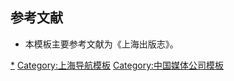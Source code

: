 {{Navbox 
|name = 上海出版机构
|title = [[上海市|上海]]主要[[出版社|出版机构]]
|bodyclass = hlist

|group1 = 明清时期
|list1 =
* [[扫叶山房]]
* <sup>[[伦敦会]]</sup>[[墨海书馆]]<small>（1843–1863）</small>
* <sup>[[美北长老会差会]]</sup>[[美华书馆]]<small>（1844→1860迁沪）</small>
* <sup>[[耶稣会]]</sup>[[天主教上海教区光启社|光启社]]<small>（1847）</small>
* <sup>[[天主教]]</sup>[[土山湾印书馆]]
* [[点石斋书局]]
* <sup>[[江南機器製造總局|江南制造局]]</sup>[[江南制造局翻译馆]]<small>（1867，英文）</small>
* [[别发洋行]]<small>（1876，英文）</small>
* [[同文书局]]<small>（1882）</small>
* [[广学会|同文书会→广学会]]<small>（1884）</small>
* [[千顷堂书局]]
* [[图书集成局]]
* [[大同译书局]]<small>（1897–[[戊戌变法|1898]]）</small>
* [[商务印书馆]]<small>（1897）</small>
* <sup>[[南洋公学]]</sup>[[上海交通大学出版社|南洋公学译书院]]
* [[广智书局]]
* [[广益书局]]
* [[神州国光社]]<small>（1901）</small>
* [[文明书局]]<small>（1902）</small>
* [[小说林社]]

|group2 = [[上海市 (中华民国)|民国时期]]
|list2 =
* [[商务印书馆]]
* [[中华书局]]<small>（1912–1954.5）</small>
* [[亚东图书馆]]
* [[大东书局]]
* [[世界书局]]
* [[新青年社]]
* <sup>[[中国共产党中央局|中共中央局]]</sup>[[人民出版社]]<small>（1921，地下）</small>
* [[上海书店]]
* [[良友图书印刷公司]]
* [[光华书局]]
* [[北新书局]]
* [[创造社出版部]]
* [[开明书店]]
* [[现代书局]]
* [[光明书局]]
* [[昆仑书店]]
* [[新生命书局]]
* [[大江书铺]]
* [[朝花社]]
* [[独立出版社]]
* [[华兴书局]]
* [[中国科学图书仪器公司]]
* [[上海佛学书局|佛学书局]]<small>（1930）</small>
* [[儿童书局]]
* [[三闲书屋]]
* [[生活书店]]
* [[正中书局]]
* [[上海杂志公司]]
* [[中国文化服务社]]
* [[文化生活出版社]]
* [[新知书店]]
* [[读书生活出版社]]
* [[复社]]
* <sup>[[耶稣会]]</sup>[[天主教上海教区光启社|光启社]]
* [[广学会]]
* [[海燕书店]]
* [[万叶书店]]
* [[棠棣出版社]]
* [[亚光舆地学社]]
* [[上海出版公司]]
* [[别发洋行]]<small>（英文）</small>
* <sup>[[南洋公学]]</sup>[[上海交通大学出版社|南洋公学译书院]]

|group3 = 中华人民<br />共和国时期
|list3 = {{Navbox |child

|group1 = [[上海世纪出版集团|上海世纪<br />出版集团]]
|list1 =
{{Navbox |child
|list1 =
* [[上海人民出版社]]
* [[上海教育出版社]]
* [[上海译文出版社]]
* [[上海书店出版社]]
* [[少年儿童出版社 (上海)|少年儿童出版社]]<small>（1952）</small>
* [[上海辞书出版社]]
* [[上海古籍出版社]]
* [[学林出版社]]
* [[格致出版社]]
* [[上海画报出版社]]
* [[上海远东出版社]]
* [[上海科技教育出版社]]
* [[上海科学技术出版社]]
|group2 = [[上海文艺出版集团|上海文艺出版总社]]<small>（2004–2009）</small><br />[[上海文艺出版集团]]<small>（2009–2011）</small>
|list2 =
* [[上海文艺出版社]]
* [[上海文化出版社]]
** [[四联出版社]]<small>（1953–1955）</small>
* [[上海音乐出版社]]
* [[上海文艺音像电子出版社]]
* [[上海人民美术出版社]]
* [[上海书画出版社]]
* [[上海锦绣文章出版社]]
* [[中西书局]]（原百家出版社、上海世界书局）
}}

|group2 = [[上海市高等学校列表|高等学校]]<br />出版机构
|list2 =
* [[华东师范大学出版社]]<small>（1957）</small>
* [[上海交通大学出版社]]<small>（1983）</small>
* [[复旦大学出版社]]
* [[同济大学出版社]]
* [[华东理工大学出版社]]
* [[东华大学出版社]]
* [[上海外语教育出版社]]
* [[上海大学出版社]]
* [[上海中医药大学出版社]]
* [[立信会计出版社]]

|list3 =
* [[上海社会科学院出版社]]
* <sup>[[上海广播电视台|SMG]]</sup>[[上海声像出版社]]
* <sup>[[上海报业集团]]</sup>[[上海三联书店]]
* <sup>[[上海报业集团]]</sup>[[文汇出版社]]
* <sup>[[上海图书馆|上图]]</sup>[[上海科学技术文献出版社]]
* <sup>[[中国出版集团|中版]]</sup>[[东方出版中心]]
* <sup>[[中国福利会|中福会]]</sup>[[中国中福会出版社]]<small>（2002）</small>
* <sup>[[天主教上海教区]]</sup>[[天主教上海教区光启社|光启社]]<small>（1984）</small>
* <sup>[[上海市佛教协会|市佛协]]</sup>[[上海佛学书局]]<small>（1991）</small>
* [[上海科学普及出版社]]
}}

|belowstyle = font-size: 90%;
|below = （括注成立、停业、恢复年份）
}}<noinclude>

== 参考文献 ==
* 本模板主要参考文献为《上海出版志》。

[[Category:上海出版社|*]]
[[Category:上海导航模板]]
[[Category:中国媒体公司模板]]
</noinclude>